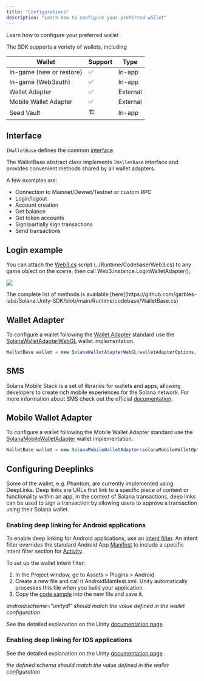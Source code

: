 ```yaml
---
title: "Configurations"
description: "Learn how to configure your preferred wallet"
---
```


Learn how to configure your preferred wallet

The SDK supports a veriety of wallets, including

| Wallet                   | Support | Type     |
| ------------------------ | ------- | -------- |
| In-game (new or restore) | ✅      | In-app   |
| In-game (Web3auth)       | ✅      | In-app   |
| Wallet Adapter           | ✅      | External |
| Mobile Wallet Adapter    | ✅      | External |
| Seed Vault               | 🏗       | In-app   |

## Interface

`IWalletBase` defines the common [interface](https://github.com/garbles-labs/Solana.Unity-SDK/blob/main/Runtime/codebase/IWalletBase.cs)

The WalletBase abstract class implements `IWalletBase` interface and provides convenient methods shared by all wallet adapters.

A few examples are:

- Connection to Mainnet/Devnet/Testnet or custom RPC
- Login/logout
- Account creation
- Get balance
- Get token accounts
- Sign/partially sign transactions
- Send transactions

## Login example

You can attach the [Web3.cs](https://github.com/magicblock-labs/Solana.Unity-SDK/blob/main/Runtime/codebase/Web3.cs) script
(../Runtime/Codebase/Web3.cs) to any game object on the scene, then call Web3.Instance.LoginWalletAdapter();

![](images/Web3.png)

<Card title="Additional methods" icon="lightbulb" iconType="duotone">
  The complete list of methods is available
  [here](https://github.com/garbles-labs/Solana.Unity-SDK/blob/main/Runtime/codebase/WalletBase.cs)
</Card>

## Wallet Adapter

To configure a wallet following the [Wallet Adapter](https://solana-mobile.github.io/mobile-wallet-adapter/spec/spec.html) standard use the [SolanaWalletAdapterWebGL](https://github.com/magicblock-labs/Solana.Unity-SDK/blob/main/Runtime/codebase/SolanaWalletAdapterWebGL.cs) wallet implementation.

```csharp
WalletBase wallet = new SolanaWalletAdapterWebGL(walletAdapterOptions, RpcCluster.DevNet, ...);
```

## SMS

Solana Mobile Stack is a set of libraries for wallets and apps, allowing developers to create rich mobile experiences for the Solana network.
For more information about SMS check out the official [documentation](https://solanamobile.com/developers).

## Mobile Wallet Adapter

To configure a wallet following the Mobile Wallet Adapter standard use the [SolanaMobileWalletAdapter](https://github.com/magicblock-labs/Solana.Unity-SDK/blob/main/Runtime/codebase/SolanaMobileWalletAdapter.cs) wallet implementation.

```csharp
WalletBase wallet = new SolanaMobileWalletAdapter(solanaMobileWalletOptions, RpcCluster.DevNet, ...);
```

## Configuring Deeplinks

Some of the wallet, e.g. Phantom, are currently implemented using DeepLinks. Deep links are URLs that link to a specific piece of content or functionality within an app, in the context of Solana transactions, deep links can be used to sign a transaction by allowing users to approve a transaction using their Solana wallet.

### Enabling deep linking for Android applications

To enable deep linking for Android applications, use an [intent filter](https://developer.android.com/guide/components/intents-filters). An intent filter overrides the standard Android App [Manifest](https://docs.unity3d.com/Manual/android-manifest.html) to include a specific intent filter section for [Activity](https://developer.android.com/reference/android/app/Activity).

To set up the wallet intent filter:

1. In the Project window, go to Assets > Plugins > Android.
2. Create a new file and call it AndroidManifest.xml. Unity automatically processes this file when you build your application.
3. Copy the [code sample](https://github.com/magicblock-labs/Solana.Unity-SDK/blob/main/Samples~/Solana%20Wallet/Plugins/Android/AndroidManifest.xml) into the new file and save it.

_android:scheme="unitydl" should match the value defined in the wallet configuration_

See the detailed explanation on the Unity [documentation page](https://docs.unity3d.com/Manual/deep-linking-android.html).

### Enabling deep linking for IOS applications

See the detailed explanation on the Unity [documentation page](https://docs.unity3d.com/Manual/deep-linking-android.html) .

_the defined schema should match the value defined in the wallet configuration_
